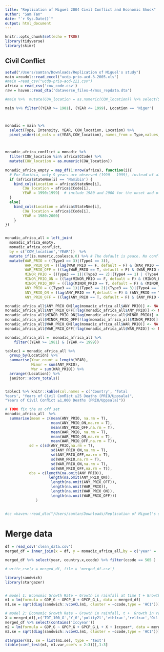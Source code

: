```yaml
---
title: "Replication of Miguel 2004 Civil Conflict and Economic Shock"
author: "Sam Tan"
date: "`r Sys.Date()`"
output: html_document
---
```


```r
knitr::opts_chunk$set(echo = TRUE)
library(tidyverse)
library(skimr)
```

## Civil Conflict


```r
setwd("/Users/samtan/Downloads/Replication of Miguel's study")
main =readxl::read_excel("ucdp-prio-acd-3-2005.xls")
#main =read_csv("ucdp-prio-acd-221.csv")
africa = read_csv('cow_code.csv')
raw = haven::read_dta('dataverse_files-4/mss_repdata.dta')
```


```r
#main %>%  mutate(COW_location = as.numeric(COW_location)) %>% select(Startdate) %>% skimr::skim()

main %>% filter((YEAR >= 1981), (YEAR <= 1999), Location == 'Niger')



monadic = main %>% 
  select(Type, Intensity, YEAR, COW_location, Location) %>%
  pivot_wider(id_cols = c(YEAR,COW_location), names_from = Type,values_from = Intensity, values_fn = max, names_prefix = 'Type', values_fill = 0) 



monadic_africa_conflict = monadic %>% 
  filter(COW_location %in% africa$CCode) %>% 
  mutate(COW_location = as.numeric(COW_location))
  
monadic_africa_empty = map_df(1:nrow(africa), function(i){
  # For Namibia, only 9 years are observed (1990 - 1999), instead of all years. Source: Armed Conflict Dataset Codebook, Version 3-2005, page 24
  if (africa$StateNme[i] == 'Namibia') {
    bind_cols(Location = africa$StateNme[i], 
        COW_location = africa$CCode[i], 
        YEAR = 1990:1999)  # include 1980 and 2000 for the onset and offset variable
  }
  else{
    bind_cols(Location = africa$StateNme[i], 
        COW_location = africa$CCode[i], 
        YEAR = 1980:2000)
    }
})


monadic_africa_all = left_join(
  monadic_africa_empty, 
  monadic_africa_conflict, 
  by = c('COW_location','YEAR'))  %>% 
  mutate_if(is.numeric,coalesce,0) %>% # The default is peace. No conflict.
  mutate(WAR_PRIO = ((Type3 == 3)|(Type4 == 3)), 
         WAR_PRIO_ON = ((lag(WAR_PRIO == F, default = F) & (WAR_PRIO == T))),
         WAR_PRIO_OFF = ((lag(WAR_PRIO == T, default = F) & (WAR_PRIO == F))), 
         MINOR_PRIO = ((Type3 == 1)|(Type3 == 2)|(Type4 == 1) | (Type4 == 2)), 
         MINOR_PRIO_ON = ((lag(MINOR_PRIO == F, default = F) & (MINOR_PRIO == T))), 
         MINOR_PRIO_OFF = ((lag(MINOR_PRIO == T, default = F) & (MINOR_PRIO == F))), 
         ANY_PRIO = ((Type3 == 1)|(Type3 == 2)|(Type3 == 3)|(Type4 == 1) | (Type4 == 2) | (Type4 == 3)), 
         ANY_PRIO_ON = (lag(ANY_PRIO == F,default = F) & (ANY_PRIO == T)),
         ANY_PRIO_OFF = ((lag(ANY_PRIO == T, default = F) & (ANY_PRIO == F)))) 

monadic_africa_all$ANY_PRIO_ON[lag(monadic_africa_all$ANY_PRIO)] <- NA
monadic_africa_all$ANY_PRIO_OFF[!lag(monadic_africa_all$ANY_PRIO)] <- NA
monadic_africa_all$MINOR_PRIO_ON[lag(monadic_africa_all$MINOR_PRIO)] <- NA
monadic_africa_all$MINOR_PRIO_OFF[!lag(monadic_africa_all$MINOR_PRIO)] <- NA
monadic_africa_all$WAR_PRIO_ON[lag(monadic_africa_all$WAR_PRIO)] <- NA
monadic_africa_all$WAR_PRIO_OFF[!lag(monadic_africa_all$WAR_PRIO)] <- NA

monadic_africa_all =  monadic_africa_all %>%
    filter((YEAR >= 1981) & (YEAR <= 1999)) 

tablec1 = monadic_africa_all %>% 
  group_by(Location) %>% 
  summarise(Year_count = length(YEAR),
            Minor = sum(ANY_PRIO), 
            War = sum(WAR_PRIO)) %>% 
  arrange((Location)) %>% 
  janitor::adorn_totals()


tablec1 %>% knitr::kable(col.names = c('Country', 'Total
Years', "Years of Civil Conﬂict ≥25 Deaths (PRIO/Uppsala)",
"Years of Civil Conﬂict ≥1,000 Deaths (PRIO/Uppsala)"))

# TODO fix the on off set 
monadic_africa_all  %>% 
  summarise(mean = c(mean(ANY_PRIO, na.rm = T), 
                     mean(ANY_PRIO_ON,na.rm = T),
                     mean(ANY_PRIO_OFF,na.rm = T),
                     mean(WAR_PRIO, na.rm = T), 
                     mean(WAR_PRIO_ON,na.rm = T),
                     mean(WAR_PRIO_OFF,na.rm = T)),
           sd = c(sd(ANY_PRIO,na.rm = T), 
                     sd(ANY_PRIO_ON,na.rm = T),
                     sd(ANY_PRIO_OFF,na.rm = T), 
                     sd(WAR_PRIO,na.rm = T), 
                     sd(WAR_PRIO_ON,na.rm = T),
                     sd(WAR_PRIO_OFF,na.rm = T)), 
           obs = c(length(na.omit(ANY_PRIO)), 
                    length(na.omit(ANY_PRIO_ON)),
                     length(na.omit(ANY_PRIO_OFF)), 
                     length(na.omit(WAR_PRIO)), 
                     length(na.omit(WAR_PRIO_ON)),
                     length(na.omit(WAR_PRIO_OFF)))
              )
            
           
#cc =haven::read_dta("/Users/samtan/Downloads/Replication of Miguel's study/dataverse_files-4/mss_repdata.dta")

```

# Merge data

```r
df = read_csv('clean_data.csv')
merged_df = inner_join(x = df, y = monadic_africa_all,by = c('year' = 'YEAR', 'ccode' = 'COW_location'))

merged_df %>% select(year, country.x,ccode) %>% filter(ccode == 565 )

# write_csv(x = merged_df, file = 'merged_df.csv')
```

```r
library(sandwich)
library(stargazer)


# model 1: Economic Growth Rate ~ Growth in rainfall at time t + Growth in rainfall at t - 1. 
m1 = lm(formula = GDP_G ~ GPCP_G + GPCP_G_L, data = merged_df)
m1.se = sqrt(diag(sandwich::vcovCL(m1, cluster = ~ccode,type = 'HC1')))

# model 2: Economic Growth Rate ~ Growth in rainfall, t +  Growth in rainfall, t - 1 + covariates
X = merged_df[,c('TOT_100_G','Y_0','polity2l','ethfrac','relfrac','Oil','lpopl1','lmtnest')]
merged_df %>% select(contains('Iccyear'))
m2 = lm(formula = GDP_G ~ GPCP_G + GPCP_G_L + X + Iccyear*, data = merged_df)
m2.se = sqrt(diag(sandwich::vcovCL(m1, cluster = ~ccode,type = 'HC1')))

stargazer(m1, se = list(m1.se), type = 'text')
tibble(coef_test(m1, m1.var,coefs = 2:3))[,1:3]

```



